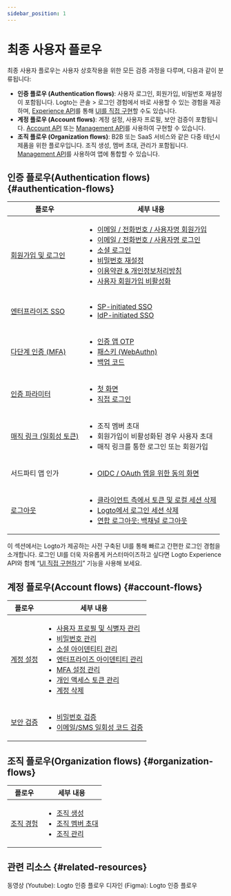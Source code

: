 ```yaml
---
sidebar_position: 1
---
```


# 최종 사용자 플로우

최종 사용자 플로우는 사용자 상호작용을 위한 모든 검증 과정을 다루며, 다음과 같이 분류됩니다:

- **인증 플로우 (Authentication flows)**: 사용자 로그인, 회원가입, 비밀번호 재설정이 포함됩니다. Logto는 <CloudLink to="/sign-in-experience">콘솔 > 로그인 경험</CloudLink>에서 바로 사용할 수 있는 경험을 제공하며, [Experience API](https://openapi.logto.io/group/endpoint-experience)를 통해 [UI를 직접 구현](/customization/bring-your-ui)할 수도 있습니다.
- **계정 플로우 (Account flows)**: 계정 설정, 사용자 프로필, 보안 검증이 포함됩니다. [Account API](https://openapi.logto.io/group/endpoint-account-center) 또는 [Management API](https://openapi.logto.io/operation/operation-getuser)를 사용하여 구현할 수 있습니다.
- **조직 플로우 (Organization flows)**: B2B 또는 SaaS 서비스와 같은 다중 테넌시 제품을 위한 플로우입니다. 조직 생성, 멤버 초대, 관리가 포함됩니다. [Management API](https://openapi.logto.io/operation/operation-listorganizations)를 사용하여 앱에 통합할 수 있습니다.

## 인증 플로우(Authentication flows) \{#authentication-flows}

| 플로우                                                     | 세부 내용                                                                                                                                                                                                                                                                                                                                                                                                                                                                                                                                                |
| ---------------------------------------------------------- | -------------------------------------------------------------------------------------------------------------------------------------------------------------------------------------------------------------------------------------------------------------------------------------------------------------------------------------------------------------------------------------------------------------------------------------------------------------------------------------------------------------------------------------------------------- |
| [회원가입 및 로그인](/end-user-flows/sign-up-and-sign-in)  | <ul><li>[이메일 / 전화번호 / 사용자명 회원가입](/end-user-flows/sign-up-and-sign-in/sign-up)</li><li>[이메일 / 전화번호 / 사용자명 로그인](/end-user-flows/sign-up-and-sign-in/sign-in)</li><li>[소셜 로그인](/end-user-flows/sign-up-and-sign-in/social-sign-in)</li><li>[비밀번호 재설정](/end-user-flows/sign-up-and-sign-in/reset-password)</li><li>[이용약관 & 개인정보처리방침](/end-user-flows/sign-up-and-sign-in/terms-and-privacy)</li><li>[사용자 회원가입 비활성화](/end-user-flows/sign-up-and-sign-in/disable-user-registration)</li></ul> |
| [엔터프라이즈 SSO](/end-user-flows/enterprise-sso)         | <ul><li>[SP-initiated SSO](/end-user-flows/enterprise-sso/sp-initiated-sso)</li><li>[IdP-initiated SSO](/end-user-flows/enterprise-sso/idp-initiated-sso)</li></ul>                                                                                                                                                                                                                                                                                                                                                                                      |
| [다단계 인증 (MFA)](/end-user-flows/mfa)                   | <ul><li>[인증 앱 OTP](/end-user-flows/mfa/authenticator-app-otp)</li><li>[패스키 (WebAuthn)](/end-user-flows/mfa/webauthn)</li><li>[백업 코드](/end-user-flows/mfa/backup-codes)</li></ul>                                                                                                                                                                                                                                                                                                                                                               |
| [인증 파라미터](/end-user-flows/authentication-parameters) | <ul><li>[첫 화면](/end-user-flows/authentication-parameters/first-screen)</li><li>[직접 로그인](/end-user-flows/authentication-parameters/direct-sign-in)</li></ul>                                                                                                                                                                                                                                                                                                                                                                                      |
| [매직 링크 (일회성 토큰)](/end-user-flows/one-time-token)  | <ul><li>조직 멤버 초대</li><li>회원가입이 비활성화된 경우 사용자 초대</li><li>매직 링크를 통한 로그인 또는 회원가입</li></ul>                                                                                                                                                                                                                                                                                                                                                                                                                            |
| 서드파티 앱 인가                                           | <ul><li>[OIDC / OAuth 앱을 위한 동의 화면](/end-user-flows/consent-screen)</li></ul>                                                                                                                                                                                                                                                                                                                                                                                                                                                                     |
| [로그아웃](/end-user-flows/sign-out)                       | <ul><li>[클라이언트 측에서 토큰 및 로컬 세션 삭제](/end-user-flows/sign-out/#clear-tokens-and-local-session-at-the-client-side)</li><li>[Logto에서 로그인 세션 삭제](/end-user-flows/sign-out/#clear-sign-in-session-at-logto)</li><li>[연합 로그아웃: 백채널 로그아웃](/end-user-flows/sign-out/#federated-sign-out-back-channel-logout)</li></ul>                                                                                                                                                                                                      |

이 섹션에서는 Logto가 제공하는 사전 구축된 UI를 통해 빠르고 간편한 로그인 경험을 소개합니다. 로그인 UI를 더욱 자유롭게 커스터마이즈하고 싶다면 Logto Experience API와 함께 “[UI 직접 구현하기](/customization/bring-your-ui)” 기능을 사용해 보세요.

## 계정 플로우(Account flows) \{#account-flows}

| 플로우                                             | 세부 내용                                                                                                                                                                                                                                                                                                                                                                                                                                                                                                                                                                                                                                                                                                                                                                                   |
| -------------------------------------------------- | ------------------------------------------------------------------------------------------------------------------------------------------------------------------------------------------------------------------------------------------------------------------------------------------------------------------------------------------------------------------------------------------------------------------------------------------------------------------------------------------------------------------------------------------------------------------------------------------------------------------------------------------------------------------------------------------------------------------------------------------------------------------------------------------- |
| [계정 설정](/end-user-flows/account-settings)      | <ul><li>[사용자 프로필 및 식별자 관리](/end-user-flows/account-settings/by-management-api#user-profile-and-identifiers-management-apis)</li><li>[비밀번호 관리](/end-user-flows/account-settings/by-management-api#user-password-management)</li><li>[소셜 아이덴티티 관리](/end-user-flows/account-settings/by-management-api#user-social-identities-management)</li><li>[엔터프라이즈 아이덴티티 관리](/end-user-flows/account-settings/by-management-api#user-enterprise-identities-management)</li><li>[MFA 설정 관리](/end-user-flows/account-settings/by-management-api#user-mfa-settings-management)</li><li>[개인 액세스 토큰 관리](/user-management/personal-access-token)</li><li>[계정 삭제](/end-user-flows/account-settings/by-management-api#user-account-deletion)</li></ul> |
| [보안 검증](/end-user-flows/security-verification) | <ul><li>[비밀번호 검증](/end-user-flows/security-verification/by-management-api#password-verification)</li><li>[이메일/SMS 일회성 코드 검증](/end-user-flows/security-verification/by-management-api#emailsms-one-time-code-verification)</li></ul>                                                                                                                                                                                                                                                                                                                                                                                                                                                                                                                                         |

## 조직 플로우(Organization flows) \{#organization-flows}

| 플로우                                               | 세부 내용                                                                                                                                                                                                                                                                     |
| ---------------------------------------------------- | ----------------------------------------------------------------------------------------------------------------------------------------------------------------------------------------------------------------------------------------------------------------------------- |
| [조직 경험](/end-user-flows/organization-experience) | <ul><li>[조직 생성](/end-user-flows/organization-experience/create-organization)</li><li>[조직 멤버 초대](/end-user-flows/organization-experience/invite-organization-members)</li><li>[조직 관리](/end-user-flows/organization-experience/organization-management)</li></ul> |

## 관련 리소스 \{#related-resources}

<Url href="https://www.youtube.com/playlist?list=PLy2Il6wrD_fwhMhj-7lS5s94PVE2DAJYg">
  동영상 (Youtube): Logto 인증 플로우
</Url>
<Url href="https://www.figma.com/community/file/1260495684847942413/logto-sign-in-experience">
  디자인 (Figma): Logto 인증 플로우
</Url>
